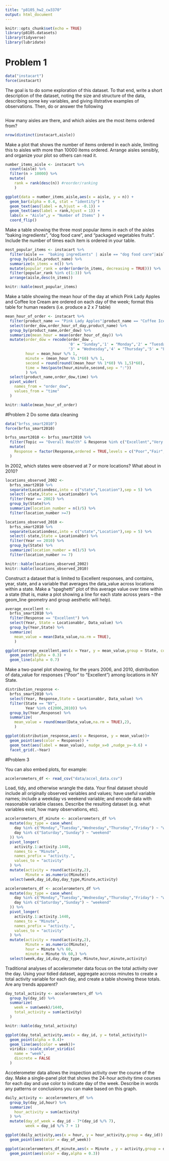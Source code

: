 ```yaml
---
title: "p8105_hw2_cw3370"
output: html_document
---
```


```r
knitr::opts_chunk$set(echo = TRUE)
library(p8105.datasets)
library(tidyverse)
library(lubridate)
```
# Problem 1
```r
data("instacart")
force(instacart)
```
The goal is to do some exploration of this dataset. To that end, write a short description of the dataset, noting the size and structure of the data, describing some key variables, and giving illstrative examples of observations. Then, do or answer the following
```r

```

How many aisles are there, and which aisles are the most items ordered from?
```r
nrow(distinct(instacart,aisle))
```
Make a plot that shows the number of items ordered in each aisle, limiting this to aisles with more than 10000 items ordered. Arrange aisles sensibly, and organize your plot so others can read it.

```r
number_items_aisle <- instacart %>%
  count(aisle) %>% 
  filter(n > 10000) %>%
  mutate(
    rank = rank(desc(n)) #reorder/ranking
    ) 

ggplot(data = number_items_aisle,aes(x = aisle, y = n)) +
  geom_bar(alpha = 0.4, stat = "identity") +
  geom_text(aes(label = n,hjust = -0.1)) +
  geom_text(aes(label = rank,hjust = 1)) +
  labs(x = "Aisle",y = "Number of Items" ) +
  coord_flip()
```
Make a table showing the three most popular items in each of the aisles “baking ingredients”, “dog food care”, and “packaged vegetables fruits”. Include the number of times each item is ordered in your table.
```r
most_popular_items <- instacart %>% 
  filter(aisle ==  "baking ingredients" | aisle == "dog food care"|aisle == "packaged vegetables fruits") %>% 
  group_by(aisle,product_name) %>% 
  summarize(n_items = n()) %>% 
  mutate(popular_rank = order(order(n_items, decreasing = TRUE))) %>% 
  filter(popular_rank %in% c(1:3)) %>% 
  arrange(aisle,desc(n_items)) 

knitr::kable(most_popular_items)
```
Make a table showing the mean hour of the day at which Pink Lady Apples and Coffee Ice Cream are ordered on each day of the week; format this table for human readers (i.e. produce a 2 x 7 table)
```r
mean_hour_of_order <- instacart %>% 
  filter(product_name == "Pink Lady Apples"|product_name == "Coffee Ice Cream") %>% 
  select(order_dow,order_hour_of_day,product_name) %>% 
  group_by(product_name,order_dow) %>% 
  summarize(mean_hour = mean(order_hour_of_day)) %>% 
  mutate(order_dow = recode(order_dow , 
                            '0' = "Sunday",'1' = "Monday",'2' = "Tuesday",
                            '3' = "Wednesday",'4' = "Thursday",'5' = "Friday",'6' = "Saturday"),
         hour = mean_hour %/% 1,
         minute = (mean_hour %% 1*60) %/% 1,
         second = round(round((mean_hour %% 1*60) %% 1,5)*60),
         time = hms(paste(hour,minute,second,sep = ":"))
         ) %>%
  select(product_name,order_dow,time) %>% 
  pivot_wider(
    names_from = "order_dow",
    values_from = "time"
  )

knitr::kable(mean_hour_of_order)

```

#Problem 2
Do some data cleaning
```r
data("brfss_smart2010")
force(brfss_smart2010)
```

```r
brfss_smart2010 <- brfss_smart2010 %>% 
  filter(Topic == "Overall Health" & Response %in% c("Excellent","Very good","Good","Fair","Poor")) %>% 
  mutate(
    Response = factor(Response,ordered = TRUE,levels = c("Poor","Fair","Good","Very good","Excellent"))
  )
```

In 2002, which states were observed at 7 or more locations? What about in 2010?
```r
locations_observed_2002 <- 
  brfss_smart2010 %>% 
  separate(Locationdesc,into = c("state","Location"),sep = 5) %>% 
  select(-state,State = Locationabbr) %>%
  filter(Year == 2002) %>% 
  group_by(State)%>%
  summarize(location_number = n()/5) %>% 
  filter(location_number >=7)

locations_observed_2010 <- 
  brfss_smart2010 %>% 
  separate(Locationdesc,into = c("state","Location"),sep = 5) %>% 
  select(-state,State = Locationabbr) %>%
  filter(Year == 2010) %>% 
  group_by(State) %>%
  summarize(location_number = n()/5) %>% 
  filter(location_number >= 7)

knitr::kable(locations_observed_2002)
knitr::kable(locations_observed_2010)


```
Construct a dataset that is limited to Excellent responses, and contains, year, state, and a variable that averages the data_value across locations within a state. Make a “spaghetti” plot of this average value over time within a state (that is, make a plot showing a line for each state across years – the geom_line geometry and group aesthetic will help).
```r
average_excellent <- 
  brfss_smart2010 %>% 
  filter(Response == "Excellent") %>% 
  select(Year, State = Locationabbr, Data_value) %>% 
  group_by(Year,State) %>%
  summarize(
    mean_value = mean(Data_value,na.rm = TRUE),
    )

ggplot(average_excellent,aes(x = Year, y = mean_value,group = State, color = State))+
  geom_point(alpha = 0.3) +
  geom_line(alpha = 0.7)
```
Make a two-panel plot showing, for the years 2006, and 2010, distribution of data_value for responses (“Poor” to “Excellent”) among locations in NY State.
```r
distribution_response <- 
  brfss_smart2010 %>% 
  select(Year, Response,State = Locationabbr, Data_value) %>% 
  filter(State == "NY",
         Year %in% c(2006,2010)) %>% 
  group_by(Year,Response) %>% 
  summarize(
    mean_value = round(mean(Data_value,na.rm = TRUE),2),
    )

ggplot(distribution_response,aes(x = Response, y = mean_value))+
  geom_point(aes(color = Response)) +
  geom_text(aes(label = mean_value), nudge_x=0 ,nudge_y=-0.6) +
  facet_grid(.~Year)
```


#Problem 3

You can also embed plots, for example:

```r
accelerometers_df <- read_csv("data/accel_data.csv")
```
Load, tidy, and otherwise wrangle the data. Your final dataset should include all originally observed variables and values; have useful variable names; include a weekday vs weekend variable; and encode data with reasonable variable classes. Describe the resulting dataset (e.g. what variables exist, how many observations, etc).
```r
accelerometers_df_minute <- accelerometers_df %>% 
  mutate(day_type = case_when(
    day %in% c("Monday","Tuesday","Wednesday","Thursday","Friday") ~ "weekday",
    day %in% c("Saturday","Sunday") ~ "weekend"
  )) %>% 
  pivot_longer(
    activity.1:activity.1440,
    names_to = "Minute",
    names_prefix = "activity.",
    values_to = "activity"
  ) %>% 
  mutate(activity = round(activity,2),
         Minute = as.numeric(Minute))
  select(week,day_id,day,day_type,Minute,activity)

accelerometers_df <- accelerometers_df %>% 
  mutate(day_type = case_when(
    day %in% c("Monday","Tuesday","Wednesday","Thursday","Friday") ~ "weekday",
    day %in% c("Saturday","Sunday") ~ "weekend"
  )) %>% 
  pivot_longer(
    activity.1:activity.1440,
    names_to = "Minute",
    names_prefix = "activity.",
    values_to = "activity"
  ) %>% 
  mutate(activity = round(activity,2),
         Minute = as.numeric(Minute),
         hour = Minute %/% 60,
         minute = Minute %% 60,) %>% 
  select(week,day_id,day,day_type,-Minute,hour,minute,activity)
```

Traditional analyses of accelerometer data focus on the total activity over the day. Using your tidied dataset, aggregate accross minutes to create a total activity variable for each day, and create a table showing these totals. Are any trends apparent?
```r
day_total_activity <- accelerometers_df %>% 
  group_by(day_id) %>% 
  summarize(
    week = sum(week)/1440,
    total_activity = sum(activity)
  )

knitr::kable(day_total_activity)

ggplot(day_total_activity,aes(x = day_id, y = total_activity))+
  geom_point(alpha = 0.4)+
  geom_line(aes(color = week))+
  viridis::scale_color_viridis(
    name = "week", 
    discrete = FALSE
  )


```
Accelerometer data allows the inspection activity over the course of the day. Make a single-panel plot that shows the 24-hour activity time courses for each day and use color to indicate day of the week. Describe in words any patterns or conclusions you can make based on this graph.
```r
daily_activity <- accelerometers_df %>% 
  group_by(day_id,hour) %>% 
  summarize(
    hour_activity = sum(activity)
  ) %>% 
  mutate(day_of_week = day_id - 7*(day_id %/% 7),
         week = day_id %/% 7 + 1) 

ggplot(daily_activity,aes(x = hour, y = hour_activity,group = day_id)) +
  geom_point(aes(color = day_of_week))

ggplot(accelerometers_df_minute,aes(x = Minute , y = activity,group = day)) +
  geom_point(aes(color = day,alpha = 0.3))
```

